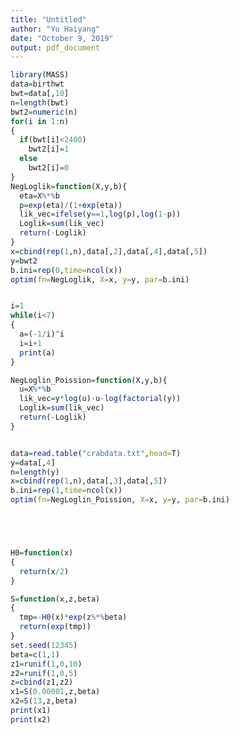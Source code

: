 ```yaml
---
title: "Untitled"
author: "Yu Haiyang"
date: "October 9, 2019"
output: pdf_document
---
```

```r
library(MASS)
data=birthwt
bwt=data[,10]
n=length(bwt)
bwt2=numeric(n)
for(i in 1:n)
{
  if(bwt[i]<2400)
    bwt2[i]=1
  else
    bwt2[i]=0
}
NegLoglik=function(X,y,b){
  eta=X%*%b
  p=exp(eta)/(1+exp(eta))
  lik_vec=ifelse(y==1,log(p),log(1-p))
  Loglik=sum(lik_vec)
  return(-Loglik)
}
x=cbind(rep(1,n),data[,2],data[,4],data[,5])
y=bwt2
b.ini=rep(0,time=ncol(x))
optim(fn=NegLoglik, X=x, y=y, par=b.ini) 


i=1
while(i<7)
{
  a=(-1/i)^i
  i=i+1
  print(a)
}

NegLoglin_Poission=function(X,y,b){
  u=X%*%b
  lik_vec=y*log(u)-u-log(factorial(y))
  Loglik=sum(lik_vec)
  return(-Loglik)
}


data=read.table("crabdata.txt",head=T)
y=data[,4]
n=length(y)
x=cbind(rep(1,n),data[,3],data[,5])
b.ini=rep(1,time=ncol(x))
optim(fn=NegLoglin_Poission, X=x, y=y, par=b.ini)





H0=function(x)
{
  return(x/2)
}

S=function(x,z,beta)
{
  tmp=-H0(x)*exp(z%*%beta)
  return(exp(tmp))
}
set.seed(12345)
beta=c(1,1)
z1=runif(1,0,10)
z2=runif(1,0,5)
z=cbind(z1,z2)
x1=S(0.00001,z,beta)
x2=S(13,z,beta)
print(x1)
print(x2)
```